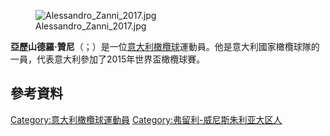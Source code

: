 [[File:Alessandro_Zanni_2017.jpg|thumb]]

'''亞歷山德羅·贊尼'''（{{lang-it|Alessandro Zanni}}；{{bd|1984年|1月31日}}）是一位[[意大利|意大利]][[橄欖球|橄欖球]]運動員。他是意大利國家橄欖球隊的一員，代表意大利參加了2015年世界盃橄欖球賽。

==參考資料==
{{Reflist}}
[[Category:意大利橄欖球運動員|Category:意大利橄欖球運動員]]
[[Category:弗留利-威尼斯朱利亚大区人|Category:弗留利-威尼斯朱利亚大区人]]